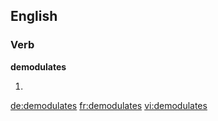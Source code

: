 
==English==

===Verb===
'''demodulates'''

# {{en-third-person singular of|demodulate}}

[[de:demodulates]]
[[fr:demodulates]]
[[vi:demodulates]]